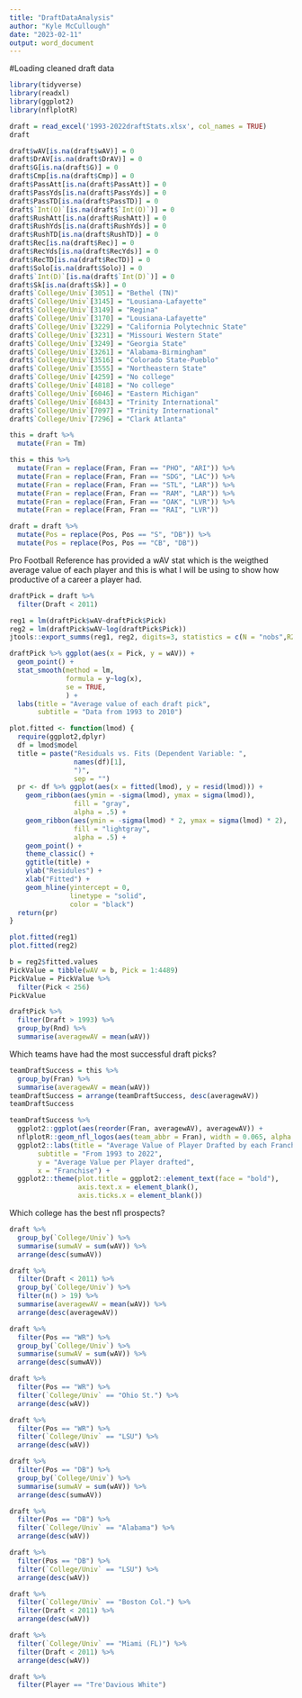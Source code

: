 ---
title: "DraftDataAnalysis"
author: "Kyle McCullough"
date: "2023-02-11"
output: word_document
---

#Loading cleaned draft data
```{r}
library(tidyverse)
library(readxl)
library(ggplot2)
library(nflplotR)

draft = read_excel('1993-2022draftStats.xlsx', col_names = TRUE)
draft

draft$wAV[is.na(draft$wAV)] = 0
draft$DrAV[is.na(draft$DrAV)] = 0
draft$G[is.na(draft$G)] = 0
draft$Cmp[is.na(draft$Cmp)] = 0
draft$PassAtt[is.na(draft$PassAtt)] = 0
draft$PassYds[is.na(draft$PassYds)] = 0
draft$PassTD[is.na(draft$PassTD)] = 0
draft$`Int(O)`[is.na(draft$`Int(O)`)] = 0
draft$RushAtt[is.na(draft$RushAtt)] = 0
draft$RushYds[is.na(draft$RushYds)] = 0
draft$RushTD[is.na(draft$RushTD)] = 0
draft$Rec[is.na(draft$Rec)] = 0
draft$RecYds[is.na(draft$RecYds)] = 0
draft$RecTD[is.na(draft$RecTD)] = 0
draft$Solo[is.na(draft$Solo)] = 0
draft$`Int(D)`[is.na(draft$`Int(D)`)] = 0
draft$Sk[is.na(draft$Sk)] = 0
draft$`College/Univ`[3051] = "Bethel (TN)"
draft$`College/Univ`[3145] = "Lousiana-Lafayette"
draft$`College/Univ`[3149] = "Regina"
draft$`College/Univ`[3170] = "Lousiana-Lafayette"
draft$`College/Univ`[3229] = "California Polytechnic State"
draft$`College/Univ`[3231] = "Missouri Western State"
draft$`College/Univ`[3249] = "Georgia State"
draft$`College/Univ`[3261] = "Alabama-Birmingham"
draft$`College/Univ`[3516] = "Colorado State-Pueblo"
draft$`College/Univ`[3555] = "Northeastern State"
draft$`College/Univ`[4259] = "No college"
draft$`College/Univ`[4818] = "No college"
draft$`College/Univ`[6046] = "Eastern Michigan"
draft$`College/Univ`[6843] = "Trinity International"
draft$`College/Univ`[7097] = "Trinity International"
draft$`College/Univ`[7296] = "Clark Atlanta"

this = draft %>%
  mutate(Fran = Tm)

this = this %>%
  mutate(Fran = replace(Fran, Fran == "PHO", "ARI")) %>%
  mutate(Fran = replace(Fran, Fran == "SDG", "LAC")) %>%
  mutate(Fran = replace(Fran, Fran == "STL", "LAR")) %>%
  mutate(Fran = replace(Fran, Fran == "RAM", "LAR")) %>%
  mutate(Fran = replace(Fran, Fran == "OAK", "LVR")) %>%
  mutate(Fran = replace(Fran, Fran == "RAI", "LVR"))

draft = draft %>%
  mutate(Pos = replace(Pos, Pos == "S", "DB")) %>%
  mutate(Pos = replace(Pos, Pos == "CB", "DB"))
```


Pro Football Reference has provided a wAV stat which is the weigthed average value
of each player and this is what I will be using to show how productive of a career
a player had.
```{r}
draftPick = draft %>%
  filter(Draft < 2011)

reg1 = lm(draftPick$wAV~draftPick$Pick)
reg2 = lm(draftPick$wAV~log(draftPick$Pick))
jtools::export_summs(reg1, reg2, digits=3, statistics = c(N = "nobs",R2 = "r.squared",AIC = "AIC",BIC = "BIC"))

draftPick %>% ggplot(aes(x = Pick, y = wAV)) +
  geom_point() + 
  stat_smooth(method = lm,
              formula = y~log(x),
              se = TRUE,
              ) +
  labs(title = "Average value of each draft pick",
       subtitle = "Data from 1993 to 2010")

plot.fitted <- function(lmod) {
  require(ggplot2,dplyr)
  df = lmod$model
  title = paste("Residuals vs. Fits (Dependent Variable: ",
                names(df)[1],
                ")",
                sep = "")
  pr <- df %>% ggplot(aes(x = fitted(lmod), y = resid(lmod))) +
    geom_ribbon(aes(ymin = -sigma(lmod), ymax = sigma(lmod)),
                fill = "gray",
                alpha = .5) +
    geom_ribbon(aes(ymin = -sigma(lmod) * 2, ymax = sigma(lmod) * 2),
                fill = "lightgray",
                alpha = .5) +
    geom_point() +
    theme_classic() +
    ggtitle(title) +
    ylab("Residules") +
    xlab("Fitted") +
    geom_hline(yintercept = 0,
               linetype = "solid",
               color = "black")
  return(pr)  
}

plot.fitted(reg1)
plot.fitted(reg2)

b = reg2$fitted.values
PickValue = tibble(wAV = b, Pick = 1:4489)
PickValue = PickValue %>%
  filter(Pick < 256)
PickValue
```
```{r}
draftPick %>%
  filter(Draft > 1993) %>%
  group_by(Rnd) %>%
  summarise(averagewAV = mean(wAV))
```


Which teams have had the most successful draft picks?
```{r}
teamDraftSuccess = this %>%
  group_by(Fran) %>%
  summarise(averagewAV = mean(wAV))
teamDraftSuccess = arrange(teamDraftSuccess, desc(averagewAV))
teamDraftSuccess

teamDraftSuccess %>%
  ggplot2::ggplot(aes(reorder(Fran, averagewAV), averagewAV)) +
  nflplotR::geom_nfl_logos(aes(team_abbr = Fran), width = 0.065, alpha = 0.7) +
  ggplot2::labs(title = "Average Value of Player Drafted by each Franchise",
       subtitle = "From 1993 to 2022",
       y = "Average Value per Player drafted",
       x = "Franchise") +
  ggplot2::theme(plot.title = ggplot2::element_text(face = "bold"),
                 axis.text.x = element_blank(),
                 axis.ticks.x = element_blank())
```

Which college has the best nfl prospects?
```{r}
draft %>%
  group_by(`College/Univ`) %>%
  summarise(sumwAV = sum(wAV)) %>%
  arrange(desc(sumwAV))

draft %>%
  filter(Draft < 2011) %>%
  group_by(`College/Univ`) %>%
  filter(n() > 19) %>%
  summarise(averagewAV = mean(wAV)) %>%
  arrange(desc(averagewAV))
```

```{r}
draft %>%
  filter(Pos == "WR") %>%
  group_by(`College/Univ`) %>%
  summarise(sumwAV = sum(wAV)) %>%
  arrange(desc(sumwAV))

draft %>%
  filter(Pos == "WR") %>%
  filter(`College/Univ` == "Ohio St.") %>%
  arrange(desc(wAV))

draft %>%
  filter(Pos == "WR") %>%
  filter(`College/Univ` == "LSU") %>%
  arrange(desc(wAV))
```
```{r}
draft %>%
  filter(Pos == "DB") %>%
  group_by(`College/Univ`) %>%
  summarise(sumwAV = sum(wAV)) %>%
  arrange(desc(sumwAV))

draft %>%
  filter(Pos == "DB") %>%
  filter(`College/Univ` == "Alabama") %>%
  arrange(desc(wAV))

draft %>%
  filter(Pos == "DB") %>%
  filter(`College/Univ` == "LSU") %>%
  arrange(desc(wAV))
```


```{r}
draft %>%
  filter(`College/Univ` == "Boston Col.") %>%
  filter(Draft < 2011) %>%
  arrange(desc(wAV))

draft %>%
  filter(`College/Univ` == "Miami (FL)") %>%
  filter(Draft < 2011) %>%
  arrange(desc(wAV))
```

```{r}
draft %>%
  filter(Player == "Tre'Davious White")
```


